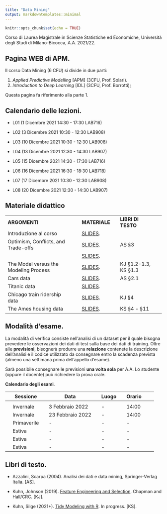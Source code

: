 ```yaml
---
title: "Data Mining"
output: markdowntemplates::minimal
---
```


```r
knitr::opts_chunk$set(echo = TRUE)
```

Corso di Laurea Magistrale in Scienze Statistiche ed Economiche, Università degli Studi di Milano-Bicocca, A.A. 2021/22.

## Pagina WEB di APM. 

Il corso Data Mining (6 CFU) si divide in due parti:

1. *Applied Predictive Modelling* [APM] (3CFU, Prof. Solari).
2. *Introduction to Deep Learning* [IDL] (3CFU, Prof. Borrotti);

Questa pagina fa riferimento alla parte 1.

## Calendario delle lezioni.

* L01 (1 Dicembre 2021 14:30 - 17:30 LAB716)
  
* L02 (3 Dicembre 2021 10:30 - 12:30 LAB908)

* L03 (10 Dicembre 2021 10:30 - 12:30 LAB908)

* L04 (13 Dicembre 2021 12:30 - 14:30 LAB907)

* L05 (15 Dicembre 2021 14:30 - 17:30 LAB716)

* L06 (16 Dicembre 2021 16:30 - 18:30 LAB718)

* L07 (17 Dicembre 2021 10:30 - 12:30 LAB908)

* L08 (20 Dicembre 2021 12:30 - 14:30 LAB907)

## Materiale didattico

<table>

<tr>
<td>**ARGOMENTI**</td>
<td> </td>
<td>**MATERIALE**</td>
<td> </td>
<td>**LIBRI DI TESTO**</td>
</tr>

<tr>
<td>Introduzione al corso</td>
<td> </td>
<td>[SLIDES](Introduction/Introduction.html).</td>
<td> </td>
<td> </td>
<td> </td>
</tr>


<tr>
<td>Optimism, Conflicts, and Trade-offs</td>
<td> </td>
<td>[SLIDES](BiasVariance/BiasVariance.html).</td>
<td> </td>
<td>AS §3 </td>
<td> </td>
</tr>


<tr>
<td></td>
<td> </td>
<td>[SLIDES](Optimism/Optimism.html).</td>
<td> </td>
<td> </td>
<td> </td>
</tr>


<tr>
<td>The Model versus the Modeling Process</td>
<td> </td>
<td>[SLIDES]().</td>
<td> </td>
<td>KJ §1.2-1.3, KS §1.3 </td>
<td> </td>
</tr>


<tr>
<td>Cars data</td>
<td> </td>
<td>[SLIDES](docs/Cars/Cars.html).</td>
<td> </td>
<td> AS §2.1 </td>
<td> </td>
</tr>

<tr>
<td>Titanic data</td>
<td> </td>
<td>[SLIDES](docs/Titanic/Titanic.html).</td>
<td> </td>
<td> </td>
<td> </td>
</tr>


<tr>
<td>Chicago train ridership data</td>
<td> </td>
<td>[SLIDES]().</td>
<td> </td>
<td> KJ §4</td>
<td> </td>
</tr>

<tr>
<td>The Ames housing data</td>
<td> </td>
<td>[SLIDES]().</td>
<td> </td>
<td> KS §4 - §11 </td>
<td> </td>
</tr>





</table>

## Modalità d'esame.

La modalità di verifica consiste nell'analisi di un dataset per il quale bisogna prevedere le osservazioni dei dati di test sulla base dei dati di training. Oltre alle **previsioni**, bisognerà produrre una **relazione** contenete la descrizione dell'analisi e il codice utilizzato da consegnare entro la scadenza prevista (almeno una settimana prima dell'appello d'esame). 

Sarà possibile consegnare le previsioni **una volta sola** per A.A. Lo studente (oppure il docente) può richiedere la prova orale. 

**Calendario degli esami**.

|| Sessione || Data || Luogo || Orario ||
|-|-|-|-|-|-|-|-|-|-|
||  || ||  ||  || ||
|| Invernale || 3 Febbraio 2022 || - || 14:00  ||
|| Invernale || 23 Febbraio 2022 || - || 14:00 ||
|| Primaverile || - || - ||  -  ||
|| Estiva || - || - || -  ||
|| Estiva || - || - || - ||
|| Estiva || - || -  || - ||

 
## Libri di testo.

* Azzalini, Scarpa (2004). Analisi dei dati e data mining, Springer-Verlag Italia. [AS].

* Kuhn, Johnson (2019). [Feature Engineering and Selection](http://www.feat.engineering/). Chapman and Hall/CRC. [KJ].

* Kuhn, Silge (2021+). [Tidy Modeling with R](https://www.tmwr.org/). In progress. [KS].


